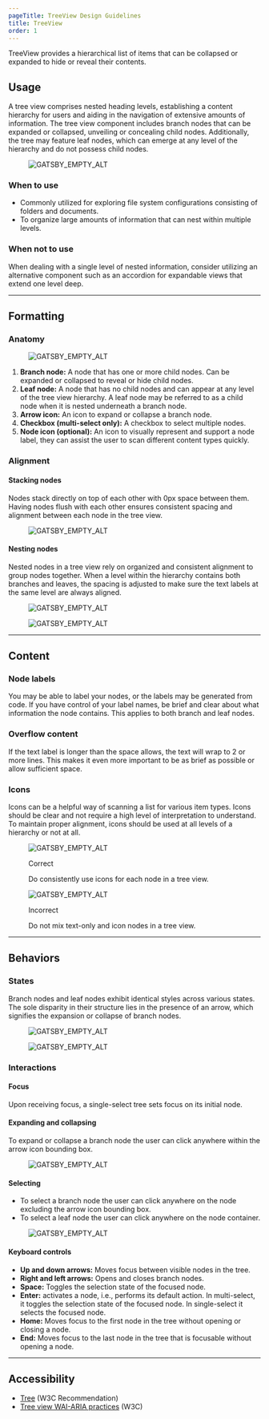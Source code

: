 ```yaml
---
pageTitle: TreeView Design Guidelines
title: TreeView
order: 1
---
```



<PageContent componentName="treeview" type="design">

<LeadParagraph>
  TreeView provides a hierarchical list of items that can be collapsed or expanded to hide or reveal their contents.
</LeadParagraph>

## Usage

A tree view comprises nested heading levels, establishing a content hierarchy for users and aiding in the navigation of extensive amounts of information. The tree view component includes branch nodes that can be expanded or collapsed, unveiling or concealing child nodes. Additionally, the tree may feature leaf nodes, which can emerge at any level of the hierarchy and do not possess child nodes.

<figure>
  <div class="image-container">
    <img src="../../images/treeview/intro-image.png" alt="GATSBY_EMPTY_ALT" />
  </div>
</figure>

### When to use

- Commonly utilized for exploring file system configurations consisting of folders and documents. 
- To organize large amounts of information that can nest within multiple levels.

### When not to use

When dealing with a single level of nested information, consider utilizing an alternative component such as an accordion for expandable views that extend one level deep.

---

## Formatting

### Anatomy

<figure>
  
</figure>

<div class="two-col">
  <div class="row">
    <div class="col col-1">
      <figure>
        <img src="../../images/treeview/anatomy.png" alt="GATSBY_EMPTY_ALT" />
      </figure>
    </div>
    <div class="col col-2">
    </div>
  </div>
</div>

1. **Branch node:** A node that has one or more child nodes. Can be expanded or collapsed to reveal or hide child nodes. 
1. **Leaf node:** A node that has no child nodes and can appear at any level of the tree view hierarchy. A leaf node may be referred to as a child node when it is nested underneath a branch node. 
1. **Arrow icon:** An icon to expand or collapse a branch node. 
1. **Checkbox (multi-select only):** A checkbox to select multiple nodes. 
1. **Node icon (optional):** An icon to visually represent and support a node label, they can assist the user to scan different content types quickly.

### Alignment

#### Stacking nodes

Nodes stack directly on top of each other with 0px space between them. Having nodes flush with each other ensures consistent spacing and alignment between each node in the tree view.

<div class="two-col">
  <div class="row">
    <div class="col col-1">
      <figure>
        <img src="../../images/treeview/stacking-nodes.png" alt="GATSBY_EMPTY_ALT" />
      </figure>
    </div>
    <div class="col col-2">
    </div>
  </div>
</div>

#### Nesting nodes

Nested nodes in a tree view rely on organized and consistent alignment to group nodes together. When a level within the hierarchy contains both branches and leaves, the spacing is adjusted to make sure the text labels at the same level are always aligned.

<div class="two-col">
  <div class="row">
    <div class="col col-1">
      <figure>
        <img src="../../images/treeview/nesting-alignment-1.png" alt="GATSBY_EMPTY_ALT" />
      </figure>
    </div>
    <div class="col col-2">
      <figure>
        <img src="../../images/treeview/nesting-alignment-1-1.png" alt="GATSBY_EMPTY_ALT" />
      </figure>
    </div>
  </div>
</div>

---

## Content

### Node labels

You may be able to label your nodes, or the labels may be generated from code. If you have control of your label names, be brief and clear about what information the node contains. This applies to both branch and leaf nodes.

### Overflow content

If the text label is longer than the space allows, the text will wrap to 2 or more lines. This makes it even more important to be as brief as possible or allow sufficient space.

### Icons

Icons can be a helpful way of scanning a list for various item types. Icons should be clear and not require a high level of interpretation to understand. To maintain proper alignment, icons should be used at all levels of a hierarchy or not at all.

<div class="two-col">
  <div class="row">
    <div class="col col-1">
      <figure>
        <img src="../../images/treeview/node-icons-correct.png" alt="GATSBY_EMPTY_ALT" />
        <figcaption>
          <p class="title title-correct">Correct</p>
          <p>
            Do consistently use icons for each node in a tree view.
          </p>
        </figcaption>
      </figure>
    </div>
    <div class="col col-2">
      <figure>
        <img src="../../images/treeview/node-icons-wrong.png" alt="GATSBY_EMPTY_ALT" />
        <figcaption>
          <p class="title title-incorrect">Incorrect</p>
          <p>
            Do not mix text-only and icon nodes in a tree view.
          </p>
        </figcaption>
      </figure>
    </div>
  </div>
</div>

---

## Behaviors

### States

Branch nodes and leaf nodes exhibit identical styles across various states. The sole disparity in their structure lies in the presence of an arrow, which signifies the expansion or collapse of branch nodes.

<div class="two-col">
  <div class="row">
    <div class="col col-1">
      <figure>
        <img src="../../images/treeview/single-select-states.png" alt="GATSBY_EMPTY_ALT" />
      </figure>
    </div>
    <div class="col col-2">
      <figure>
        <img src="../../images/treeview/multi-select-states.png" alt="GATSBY_EMPTY_ALT" />
      </figure>
    </div>
  </div>
</div>

### Interactions

#### Focus

Upon receiving focus, a single-select tree sets focus on its initial node.

#### Expanding and collapsing

To expand or collapse a branch node the user can click anywhere within the arrow icon bounding box.

<div class="two-col">
  <div class="row">
    <div class="col col-1">
      <figure>
        <img src="../../images/treeview/expanding-behavior.png" alt="GATSBY_EMPTY_ALT" />
      </figure>
    </div>
    <div class="col col-2">
    </div>
  </div>
</div>

#### Selecting

- To select a branch node the user can click anywhere on the node excluding the arrow icon bounding box. 
- To select a leaf node the user can click anywhere on the node container.

<div class="two-col">
  <div class="row">
    <div class="col col-1">
      <figure>
        <img src="../../images/treeview/selecting-behavior.png" alt="GATSBY_EMPTY_ALT" />
      </figure>
    </div>
    <div class="col col-2">
    </div>
  </div>
</div>

#### Keyboard controls

- **Up and down arrows:** Moves focus between visible nodes in the tree.
- **Right and left arrows:** Opens and closes branch nodes.
- **Space:** Toggles the selection state of the focused node. 
- **Enter:** activates a node, i.e., performs its default action. In multi-select, it toggles the selection state of the focused node. In single-select it selects the focused node. 
- **Home:** Moves focus to the first node in the tree without opening or closing a node. 
- **End:** Moves focus to the last node in the tree that is focusable without opening a node.

---

## Accessibility

- <a href="https://www.w3.org/TR/aria-role/roles#tree">Tree</a> (W3C Recommendation)
- <a href="https://www.w3.org/WAI/ARIA/apg/patterns/treeview/">Tree view WAI-ARIA practices</a> (W3C)


</PageContent>
